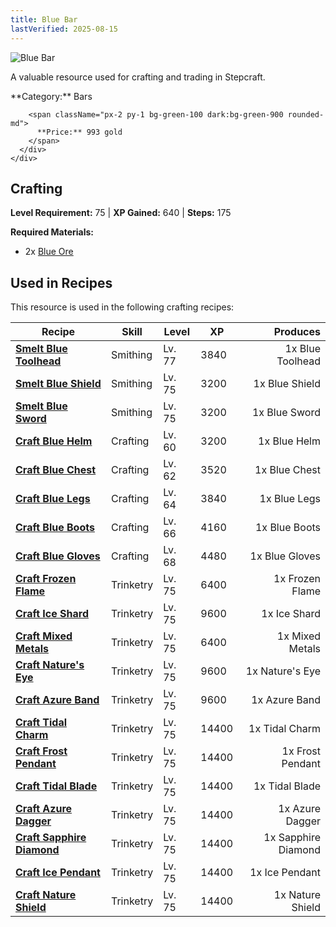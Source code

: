 ```yaml
---
title: Blue Bar
lastVerified: 2025-08-15
---
```


<div className="flex items-start gap-6 mb-8">
  <div className="flex-shrink-0">
    <img src="/assets/resources/smithing/blue_bar.png" alt="Blue Bar" className="w-24 h-24 border rounded-lg" />
  </div>
  <div className="flex-1">
    <div className="space-y-2">
      <p className="text-lg text-muted-foreground">A valuable resource used for crafting and trading in Stepcraft.</p>
      <div className="flex flex-wrap gap-4 text-sm">
        <span className="px-2 py-1 bg-blue-100 dark:bg-blue-900 rounded-md">
          **Category:** Bars
        </span>
        
        <span className="px-2 py-1 bg-green-100 dark:bg-green-900 rounded-md">
          **Price:** 993 gold
        </span>
      </div>
    </div>
  </div>
</div>

## Crafting
**Level Requirement:** 75 | **XP Gained:** 640 | **Steps:** 175


**Required Materials:**
- 2x [Blue Ore](/docs/resources/individual/blue_ore)


## Used in Recipes

This resource is used in the following crafting recipes:

| Recipe | Skill | Level | XP | Produces |
|--------|-------|-------|----|---------:|
| **[Smelt Blue Toolhead](/docs/resources/individual/blue_toolhead)** | Smithing | Lv. 77 | 3840 | 1x Blue Toolhead |
| **[Smelt Blue Shield](/docs/items/individual/blue_shield)** | Smithing | Lv. 75 | 3200 | 1x Blue Shield |
| **[Smelt Blue Sword](/docs/items/individual/blue_sword)** | Smithing | Lv. 75 | 3200 | 1x Blue Sword |
| **[Craft Blue Helm](/docs/items/individual/blue_helm)** | Crafting | Lv. 60 | 3200 | 1x Blue Helm |
| **[Craft Blue Chest](/docs/items/individual/blue_chest)** | Crafting | Lv. 62 | 3520 | 1x Blue Chest |
| **[Craft Blue Legs](/docs/items/individual/blue_legs)** | Crafting | Lv. 64 | 3840 | 1x Blue Legs |
| **[Craft Blue Boots](/docs/items/individual/blue_boots)** | Crafting | Lv. 66 | 4160 | 1x Blue Boots |
| **[Craft Blue Gloves](/docs/items/individual/blue_gloves)** | Crafting | Lv. 68 | 4480 | 1x Blue Gloves |
| **[Craft Frozen Flame](/docs/items/individual/frozen_flame)** | Trinketry | Lv. 75 | 6400 | 1x Frozen Flame |
| **[Craft Ice Shard](/docs/items/individual/ice_shard)** | Trinketry | Lv. 75 | 9600 | 1x Ice Shard |
| **[Craft Mixed Metals](/docs/items/individual/mixed_metals)** | Trinketry | Lv. 75 | 6400 | 1x Mixed Metals |
| **[Craft Nature's Eye](/docs/items/individual/natures_eye)** | Trinketry | Lv. 75 | 9600 | 1x Nature's Eye |
| **[Craft Azure Band](/docs/items/individual/azure_band)** | Trinketry | Lv. 75 | 9600 | 1x Azure Band |
| **[Craft Tidal Charm](/docs/items/individual/tidal_charm)** | Trinketry | Lv. 75 | 14400 | 1x Tidal Charm |
| **[Craft Frost Pendant](/docs/items/individual/frost_pendant)** | Trinketry | Lv. 75 | 14400 | 1x Frost Pendant |
| **[Craft Tidal Blade](/docs/items/individual/tidal_blade)** | Trinketry | Lv. 75 | 14400 | 1x Tidal Blade |
| **[Craft Azure Dagger](/docs/items/individual/azure_dagger)** | Trinketry | Lv. 75 | 14400 | 1x Azure Dagger |
| **[Craft Sapphire Diamond](/docs/items/individual/sapphire_diamond)** | Trinketry | Lv. 75 | 14400 | 1x Sapphire Diamond |
| **[Craft Ice Pendant](/docs/items/individual/ice_pendant)** | Trinketry | Lv. 75 | 14400 | 1x Ice Pendant |
| **[Craft Nature Shield](/docs/items/individual/nature_shield)** | Trinketry | Lv. 75 | 14400 | 1x Nature Shield |
